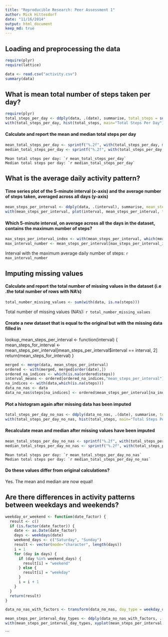 ```yaml
---
title: "Reproducible Research: Peer Assessment 1"
author: Mick Hittesdorf
date: "11/16/2014"
output: html_document
keep_md: true
---
```



## Loading and preprocessing the data
```r
require(plyr)
require(lattice)

data <- read.csv("activity.csv")
summary(data)
```

## What is mean total number of steps taken per day?
```r
require(plyr)
total_steps_per_day <- ddply(data, .(date), summarise, total_steps = sum(steps))
with(total_steps_per_day, hist(total_steps, main="Total Steps Per Day"))
```

#### Calculate and report the mean and median total steps per day

```r
mean_total_steps_per_day <- sprintf("%.2f", with(total_steps_per_day, mean(total_steps, na.rm = TRUE)))
median_total_steps_per_day <- sprintf("%.2f", with(total_steps_per_day, median(total_steps, na.rm = TRUE)))

```
```
Mean total steps per day: `r mean_total_steps_per_day`
Median total steps per day: `r median_total_steps_per_day`
```

## What is the average daily activity pattern?

#### Time series plot of the 5-minute interval (x-axis) and the average number of steps taken, averaged across all days (y-axis)

```r
mean_steps_per_interval <- ddply(data, .(interval), summarise, mean_steps_per_interval = mean(steps, na.rm=TRUE))
with(mean_steps_per_interval, plot(interval, mean_steps_per_interval, type='l', main = "Mean steps per interval averaged over each day"))

```

#### Which 5-minute interval, on average across all the days in the dataset, contains the maximum number of steps?

```r
max_steps_per_interval_index <- with(mean_steps_per_interval, which(mean_steps_per_interval == max(mean_steps_per_interval)))
max_interval_number <- mean_steps_per_interval[max_steps_per_interval_index,1]
```

Interval with the maximum average daily number of steps: `r max_interval_number`

## Imputing missing values

#### Calculate and report the total number of missing values in the dataset (i.e .the total number of rows with NA's)
```r
total_number_missing_values <- sum(with(data, is.na(steps)))
```
Total number of missing values (NA's): `r total_number_missing_values`

#### Create a new dataset that is equal to the original but with the missing data filled in
lookup_mean_steps_per_interval <- function(interval) {
  mean_steps_for_interval <- mean_steps_per_interval[mean_steps_per_interval$interval == interval, 2]
  return(mean_steps_for_interval)
}

```r
merged <- merge(data, mean_steps_per_interval)
ordered <- with(merged, merged[order(date),])
ordered_na_indices <- which(is.na(ordered$steps))
interval_means <- ordered[ordered_na_indices,"mean_steps_per_interval"]
na_indices <- with(data,which(is.na(steps)))
data_no_nas <- data
data_no_nas$steps[na_indices] <- ordered$mean_steps_per_interval[na_indices]
```

#### Plot a histogram again after missing data has been imputed

```r
total_steps_per_day_no_nas <- ddply(data_no_nas, .(date), summarise, total_steps = sum(steps))
with(total_steps_per_day_no_nas, hist(total_steps, main="Total Steps Per Day"))

```

#### Recalculate mean and median after missing values have been imputed
```r
mean_total_steps_per_day_no_nas <- sprintf("%.2f", with(total_steps_per_day_no_nas, mean(total_steps, na.rm = TRUE)))
median_total_steps_per_day_no_nas <- sprintf("%.2f", with(total_steps_per_day_no_nas, median(total_steps, na.rm = TRUE)))

```

```
Mean total steps per day: `r mean_total_steps_per_day_no_nas`
Median total steps per day: `r median_total_steps_per_day_no_nas`
```

#### Do these values differ from original calculations? 

Yes. The mean and median are now equal!

## Are there differences in activity patterns between weekdays and weekends?
```r
weekday_or_weekend <- function(date_factor) {
  result <- c()
  if (is.factor(date_factor)) {
    date <- as.Date(date_factor)
    days <- weekdays(date)
    weekend_days <- c("Saturday", "Sunday")
    result <- vector(mode="character", length(days))
    i = 1
    for (day in days) {
      if (day %in% weekend_days) {
        result[i] = "weekend"
      } else {
        result[i] = "weekday"
      }
      i = i + 1
    }
  }
  return(result)
}

data_no_nas_with_factors <- transform(data_no_nas, day_type = weekday_or_weekend(date))

mean_steps_per_interval_day_types <- ddply(data_no_nas_with_factors, .(interval, day_type), summarise, mean_steps_per_interval = mean(steps, na.rm=TRUE))
with(mean_steps_per_interval_day_types, xyplot(mean_steps_per_interval ~ interval | day_type, layout = c(1,2), type="l"))


```
```

